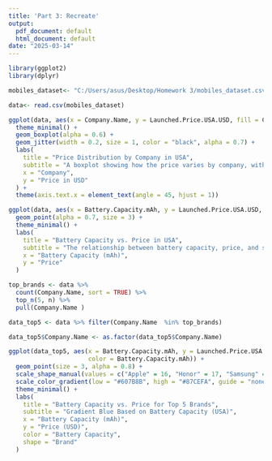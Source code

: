 ---
title: 'Part 3: Recreate'
output:
  pdf_document: default
  html_document: default
date: "2025-03-14"
---

```{r}
library(ggplot2)
library(dplyr)
```

```{r}
mobiles_dataset<- "C:/Users/asus/Desktop/Homework 3/mobiles_dataset.csv"
```

```{r}
data<- read.csv(mobiles_dataset)
```

```{r}
ggplot(data, aes(x = Company.Name, y = Launched.Price.USA.USD, fill = Company.Name)) +
  theme_minimal() +
  geom_boxplot(alpha = 0.6) +                                                                         
  geom_jitter(width = 0.2, size = 1, color = "black", alpha = 0.7) +   
  labs(
    title = "Price Distribution by Company in USA",
    subtitle = "A boxplot showing how the price varies by company, with individual data points overlaid",
    x = "Company",
    y = "Price in USD"
  ) +
  theme(axis.text.x = element_text(angle = 45, hjust = 1))

```
```{r}
ggplot(data, aes(x = Battery.Capacity.mAh, y = Launched.Price.USA.USD, color = Company.Name)) +
  geom_point(alpha = 0.7, size = 3) +
  theme_minimal() +
  labs(
    title = "Battery Capacity vs. Price in USA",
    subtitle = "The relationship between battery capacity, price, and screen size across different smartphone brands",
    x = "Battery Capacity (mAh)",
    y = "Price"
  )
```


```{r}

top_brands <- data %>%
  count(Company.Name, sort = TRUE) %>%
  top_n(5, n) %>%
  pull(Company.Name )

data_top5 <- data %>% filter(Company.Name  %in% top_brands)

data_top5$Company.Name <- as.factor(data_top5$Company.Name)

ggplot(data_top5, aes(x = Battery.Capacity.mAh, y = Launched.Price.USA.USD, shape = Company.Name,
                      color = Battery.Capacity.mAh)) + 
  geom_point(size = 3, alpha = 0.8) +
  scale_shape_manual(values = c("Apple" = 16, "Honor" = 17, "Samsung" = 15, "Vivo" = 16, "Oppo" = 18)) +
  scale_color_gradient(low = "#607B8B", high = "#87CEFA", guide = "none") +  
  theme_minimal() +
  labs(
    title = "Battery Capacity vs. Price for Top 5 Brands",
    subtitle = "Gradient Blue Based on Battery Capacity (USA)",
    x = "Battery Capacity (mAh)",
    y = "Price (USD)",
    color = "Battery Capacity",
    shape = "Brand"
  )
```



